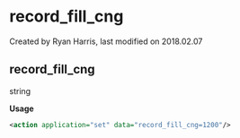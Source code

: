 
# record_fill_cng 

 Created by  Ryan Harris, last modified on 2018.02.07

## record_fill_cng

string

**Usage**

```xml
<action application="set" data="record_fill_cng=1200"/>
```


